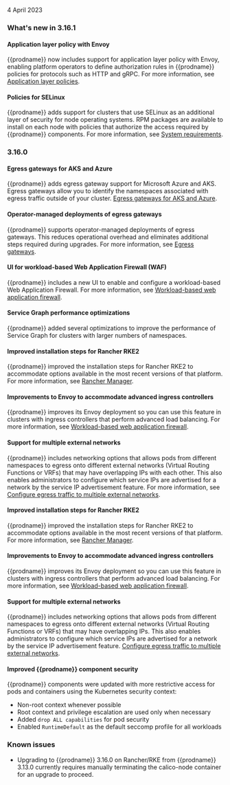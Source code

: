 4 April 2023

### What's new in 3.16.1

#### Application layer policy with Envoy

{{prodname}} now includes support for application layer policy with Envoy, enabling platform operators to define authorization rules in {{prodname}} policies for protocols such as HTTP and gRPC. For more information, see [Application layer policies](../network-policy/application-layer-policies/).

#### Policies for SELinux 

{{prodname}} adds support for clusters that use SELinux as an additional layer of security for node operating systems. RPM packages are available to install on each node with policies that authorize the access required by {{prodname}} components. For more information, see [System requirements](../getting-started/install-on-clusters/requirements).

### 3.16.0

#### Egress gateways for AKS and Azure

{{prodname}} adds egress gateway support for Microsoft Azure and AKS. Egress gateways allow you to identify the namespaces associated with egress traffic outside of your cluster. [Egress gateways for AKS and Azure](../networking/egress/egress-gateway-azure).

#### Operator-managed deployments of egress gateways

{{prodname}} supports operator-managed deployments of egress gateways. This reduces operational overhead and eliminates additional steps required during upgrades. For more information, see [Egress gateways](../networking/egress/).

#### UI for workload-based Web Application Firewall (WAF)

{{prodname}} includes a new UI to enable and configure a workload-based Web Application Firewall. For more information, see [Workload-based web application firewall](../../threat/web-application-firewall.mdx#enable-waf).

#### Service Graph performance optimizations

{{prodname}} added several optimizations to improve the performance of Service Graph for clusters with larger numbers of namespaces.

#### Improved installation steps for Rancher RKE2

{{prodname}} improved the installation steps for Rancher RKE2 to accommodate options available in the most recent versions of that platform. For more information, see [Rancher Manager](../../getting-started/install-on-clusters/rancher-ui.mdx).

#### Improvements to Envoy to accommodate advanced ingress controllers

{{prodname}} improves its Envoy deployment so you can use this feature in clusters with ingress controllers that perform advanced load balancing. For more information, see [Workload-based web application firewall](../../threat/web-application-firewall.mdx).

#### Support for multiple external networks

{{prodname}} includes networking options that allows pods from different namespaces to egress onto different external networks (Virtual Routing Functions or VRFs) that may have overlapping IPs with each other. This also enables administrators to configure which service IPs are advertised for a network by the service IP advertisement feature. For more information, see [Configure egress traffic to multiple external networks](networking/egress/external-network.mdx).

#### Improved installation steps for Rancher RKE2

{{prodname}} improved the installation steps for Rancher RKE2 to accommodate options available in the most recent versions of that platform. For more information, see [Rancher Manager](../../getting-started/install-on-clusters/rancher-ui.mdx).

#### Improvements to Envoy to accommodate advanced ingress controllers

{{prodname}} improves its Envoy deployment so you can use this feature in clusters with ingress controllers that perform advanced load balancing. For more information, see [Workload-based web application firewall](../../threat/web-application-firewall.mdx).

#### Support for multiple external networks

{{prodname}} includes networking options that allows pods from different namespaces to egress onto different external networks (Virtual Routing Functions or VRFs) that may have overlapping IPs. This also enables administrators to configure which service IPs are advertised for a network by the service IP advertisement feature. [Configure egress traffic to multiple external networks](networking/egress/external-network.mdx).

#### Improved {{prodname}} component security 

{{prodname}} components were updated with more restrictive access for pods and containers using the Kubernetes security context:
- Non-root context whenever possible
- Root context and privilege escalation are used only when necessary
- Added `drop ALL capabilities` for pod security
- Enabled `RuntimeDefault` as the default seccomp profile for all workloads

### Known issues

* Upgrading to {{prodname}} 3.16.0 on Rancher/RKE from {{prodname}} 3.13.0 currently requires manually terminating the calico-node container for an upgrade to proceed.